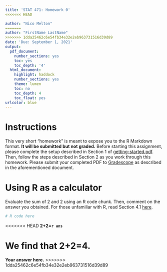 ```yaml
---
title: 'STAT 471: Homework 0'
<<<<<<< HEAD

author: "Nico Melton"
=======
author: "FirstName LastName"
>>>>>>> 1dda25462c6e54fb34e32e2eb963731516d39d89
date: 'Due: September 1, 2021'
output:
  pdf_document:
    number_sections: yes
    toc: yes
    toc_depth: '4'
  html_document:
    highlight: haddock
    number_sections: yes
    theme: lumen
    toc: no
    toc_depth: 4
    toc_float: yes
urlcolor: blue
---
```



# Instructions {-}

This very short "homework" is meant to expose you to the R Markdown format. **It will be submitted but not graded.** Before starting this assignment, please complete the setup described in Section 1 of [getting-started.pdf](https://github.com/Katsevich-Teaching/stat-471-fall-2021/blob/main/getting-started/getting-started.pdf). Then, follow the steps described in Section 2 as you work through this homework. Please submit your completed PDF to [Gradescope](https://www.gradescope.com/courses/285259) as described in the aforementioned document. 
  
# Using R as a calculator

Evaluate the sum of 2 and 2 using an R code chunk. Then, comment on the answer you obtained. For those unfamiliar with R, read Section 4.1 [here](https://r4ds.had.co.nz/workflow-basics.html#coding-basics).

```r
# R code here
```

<<<<<<< HEAD
**2+2=`r ans`**

We find that 2+2=4.
=======
**Your answer here.**
>>>>>>> 1dda25462c6e54fb34e32e2eb963731516d39d89
